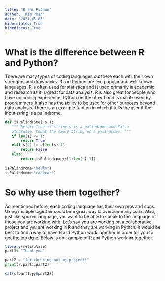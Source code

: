 ```yaml
---
title: "R and Python"
author: 'Kim Phan'
date: '2021-05-05'
hiderelated: True
hidediscus: True
---
```


# What is the difference between R and Python?

There are many types of coding languages out there each with their own strengths and drawbacks. R and Python are two popular and well known languages. R is often used for statistics and is used primarily in academic and research as it is great for data analysis. R is also great for people who have no coding experience. Python on the other hand is mainly used by programmers. It also has the ability to be used for other purposes beyond data analysis. There is an example funtion in which it tells the user if the input string is a palindrome.

```python
def isPalindrome( s ):
   """ Return True if string s is a palindrome and False
   otherwise. Count the empty string as a palindrome. """
   if len(s) <= 1:
       return True
   elif s[0] != s[len(s)-1]:
       return False
   else:
       return isPalindrome(s[1:len(s)-1])
       
isPalindrome("hello")
isPalindrome("racecar")
```


# So why use them together?

As mentioned before, each coding language has their own pros and cons. Using multiple together could be a great way to overcome any cons. Also, just like spoken language, you want to be able to speak to the language of those you are working with. Let's say you are working on a collaborative project and you are working in R and they are working in Python. It would be best to find a way to have R and Python work together in order for you to get the job done. Below is an example of R and Python working together.

```r
library(reticulate)
part1<-"Thank you"
```

```python
part2 = "for checking out my project!"
print(r.part1,part2)
```

```r
cat(c(part1,py$part2))
```

